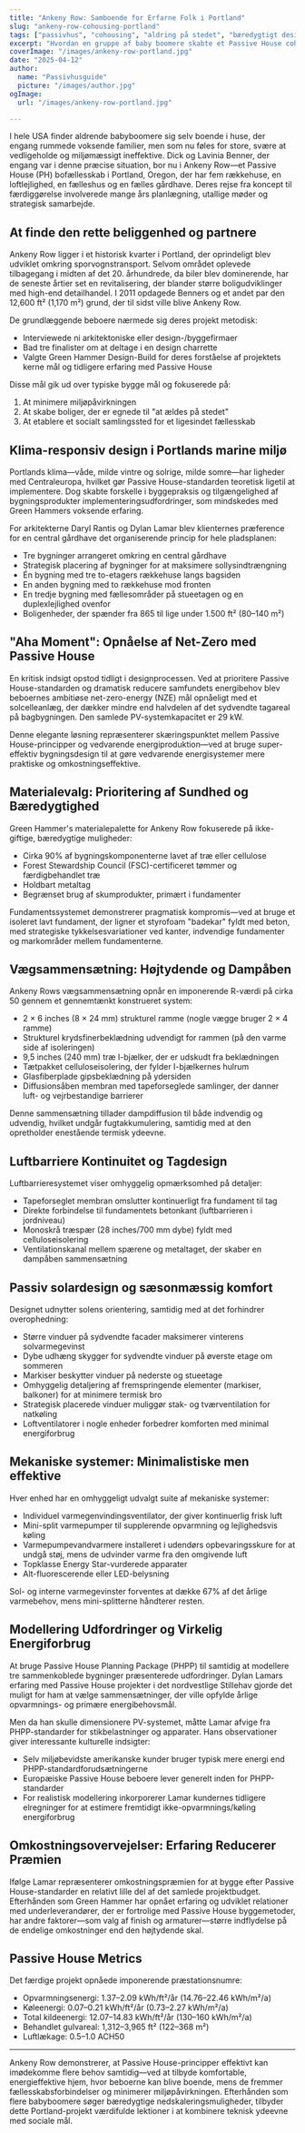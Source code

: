 ```yaml
---
title: "Ankeny Row: Samboende for Erfarne Folk i Portland"
slug: "ankeny-row-cohousing-portland"
tags: ["passivhus", "cohousing", "aldring på stedet", "bæredygtigt design", "netto-nul energi"]
excerpt: "Hvordan en gruppe af baby boomere skabte et Passive House cohousing-fællesskab i Portland, Oregon, der imødekommer både miljømæssig bæredygtighed og de sociale behov ved at blive boende."
coverImage: "/images/ankeny-row-portland.jpg"
date: "2025-04-12"
author:
  name: "Passivhusguide"
  picture: "/images/author.jpg"
ogImage:
  url: "/images/ankeny-row-portland.jpg"

---
```

I hele USA finder aldrende babyboomere sig selv boende i huse, der engang rummede voksende familier, men som nu føles for store, svære at vedligeholde og miljømæssigt ineffektive. Dick og Lavinia Benner, der engang var i denne præcise situation, bor nu i Ankeny Row—et Passive House (PH) bofællesskab i Portland, Oregon, der har fem rækkehuse, en loftlejlighed, en fælleshus og en fælles gårdhave. Deres rejse fra koncept til færdiggørelse involverede mange års planlægning, utallige møder og strategisk samarbejde.

## At finde den rette beliggenhed og partnere

Ankeny Row ligger i et historisk kvarter i Portland, der oprindeligt blev udviklet omkring sporvognstransport. Selvom området oplevede tilbagegang i midten af det 20. århundrede, da biler blev dominerende, har de seneste årtier set en revitalisering, der blander større boligudviklinger med high-end detailhandel. I 2011 opdagede Benners og et andet par den 12,600 ft² (1,170 m²) grund, der til sidst ville blive Ankeny Row.

De grundlæggende beboere nærmede sig deres projekt metodisk:

- Interviewede ni arkitektoniske eller design-/byggefirmaer
- Bad tre finalister om at deltage i en design charrette
- Valgte Green Hammer Design-Build for deres forståelse af projektets kerne mål og tidligere erfaring med Passive House

Disse mål gik ud over typiske bygge mål og fokuserede på:

1. At minimere miljøpåvirkningen
2. At skabe boliger, der er egnede til "at ældes på stedet"
3. At etablere et socialt samlingssted for et ligesindet fællesskab
## Klima-responsiv design i Portlands marine miljø

Portlands klima—våde, milde vintre og solrige, milde somre—har ligheder med Centraleuropa, hvilket gør Passive House-standarden teoretisk ligetil at implementere. Dog skabte forskelle i byggepraksis og tilgængelighed af bygningsprodukter implementeringsudfordringer, som mindskedes med Green Hammers voksende erfaring.

For arkitekterne Daryl Rantis og Dylan Lamar blev klienternes præference for en central gårdhave det organiserende princip for hele pladsplanen:

- Tre bygninger arrangeret omkring en central gårdhave
- Strategisk placering af bygninger for at maksimere sollysindtrængning
- Én bygning med tre to-etagers rækkehuse langs bagsiden
- En anden bygning med to rækkehuse mod fronten
- En tredje bygning med fællesområder på stueetagen og en duplexlejlighed ovenfor
- Boligenheder, der spænder fra 865 til lige under 1.500 ft² (80–140 m²)
## "Aha Moment": Opnåelse af Net-Zero med Passive House

En kritisk indsigt opstod tidligt i designprocessen. Ved at prioritere Passive House-standarden og dramatisk reducere samfundets energibehov blev beboernes ambitiøse net-zero-energy (NZE) mål opnåeligt med et solcelleanlæg, der dækker mindre end halvdelen af det sydvendte tagareal på bagbygningen. Den samlede PV-systemkapacitet er 29 kW.

Denne elegante løsning repræsenterer skæringspunktet mellem Passive House-principper og vedvarende energiproduktion—ved at bruge super-effektiv bygningsdesign til at gøre vedvarende energisystemer mere praktiske og omkostningseffektive.

## Materialevalg: Prioritering af Sundhed og Bæredygtighed

Green Hammer's materialepalette for Ankeny Row fokuserede på ikke-giftige, bæredygtige muligheder:

- Cirka 90% af bygningskomponenterne lavet af træ eller cellulose
- Forest Stewardship Council (FSC)-certificeret tømmer og færdigbehandlet træ
- Holdbart metaltag
- Begrænset brug af skumprodukter, primært i fundamenter

Fundamentssystemet demonstrerer pragmatisk kompromis—ved at bruge et isoleret lavt fundament, der ligner et styrofoam "badekar" fyldt med beton, med strategiske tykkelsesvariationer ved kanter, indvendige fundamenter og markområder mellem fundamenterne.
## Vægsammensætning: Højtydende og Dampåben

Ankeny Rows vægsammensætning opnår en imponerende R-værdi på cirka 50 gennem et gennemtænkt konstrueret system:

- 2 × 6 inches (8 × 24 mm) strukturel ramme (nogle vægge bruger 2 × 4 ramme)
- Strukturel krydsfinerbeklædning udvendigt for rammen (på den varme side af isoleringen)
- 9,5 inches (240 mm) træ I-bjælker, der er udskudt fra beklædningen
- Tætpakket celluloseisolering, der fylder I-bjælkernes hulrum
- Glasfiberplade gipsbeklædning på ydersiden
- Diffusionsåben membran med tapeforseglede samlinger, der danner luft- og vejrbestandige barrierer

Denne sammensætning tillader dampdiffusion til både indvendig og udvendig, hvilket undgår fugtakkumulering, samtidig med at den opretholder enestående termisk ydeevne.

## Luftbarriere Kontinuitet og Tagdesign

Luftbarrieresystemet viser omhyggelig opmærksomhed på detaljer:

- Tapeforseglet membran omslutter kontinuerligt fra fundament til tag
- Direkte forbindelse til fundamentets betonkant (luftbarrieren i jordniveau)
- Monoskrå træspær (28 inches/700 mm dybe) fyldt med celluloseisolering
- Ventilationskanal mellem spærene og metaltaget, der skaber en dampåben sammensætning
## Passiv solardesign og sæsonmæssig komfort

Designet udnytter solens orientering, samtidig med at det forhindrer overophedning:

- Større vinduer på sydvendte facader maksimerer vinterens solvarmegevinst
- Dybe udhæng skygger for sydvendte vinduer på øverste etage om sommeren
- Markiser beskytter vinduer på nederste og stueetage
- Omhyggelig detaljering af fremspringende elementer (markiser, balkoner) for at minimere termisk bro
- Strategisk placerede vinduer muliggør stak- og tværventilation for natkøling
- Loftventilatorer i nogle enheder forbedrer komforten med minimal energiforbrug

## Mekaniske systemer: Minimalistiske men effektive

Hver enhed har en omhyggeligt udvalgt suite af mekaniske systemer:

- Individuel varmegenvindingsventilator, der giver kontinuerlig frisk luft
- Mini-split varmepumper til supplerende opvarmning og lejlighedsvis køling
- Varmepumpevandvarmere installeret i udendørs opbevaringsskure for at undgå støj, mens de udvinder varme fra den omgivende luft
- Topklasse Energy Star-vurderede apparater
- Alt-fluorescerende eller LED-belysning

Sol- og interne varmegevinster forventes at dække 67% af det årlige varmebehov, mens mini-splitterne håndterer resten.
## Modellering Udfordringer og Virkelig Energiforbrug

At bruge Passive House Planning Package (PHPP) til samtidig at modellere tre sammenkoblede bygninger præsenterede udfordringer. Dylan Lamars erfaring med Passive House projekter i det nordvestlige Stillehav gjorde det muligt for ham at vælge sammensætninger, der ville opfylde årlige opvarmnings- og primære energibehovsmål.

Men da han skulle dimensionere PV-systemet, måtte Lamar afvige fra PHPP-standarder for stikbelastninger og apparater. Hans observationer giver interessante kulturelle indsigter:

- Selv miljøbevidste amerikanske kunder bruger typisk mere energi end PHPP-standardforudsætningerne
- Europæiske Passive House beboere lever generelt inden for PHPP-standarder
- For realistisk modellering inkorporerer Lamar kundernes tidligere elregninger for at estimere fremtidigt ikke-opvarmnings/køling energiforbrug

## Omkostningsovervejelser: Erfaring Reducerer Præmien

Ifølge Lamar repræsenterer omkostningspræmien for at bygge efter Passive House-standarder en relativt lille del af det samlede projektbudget. Efterhånden som Green Hammer har opnået erfaring og udviklet relationer med underleverandører, der er fortrolige med Passive House byggemetoder, har andre faktorer—som valg af finish og armaturer—større indflydelse på de endelige omkostninger end den højtydende skal.
## Passive House Metrics

Det færdige projekt opnåede imponerende præstationsnumre:

- Opvarmningsenergi: 1.37–2.09 kWh/ft²/år (14.76–22.46 kWh/m²/a)
- Køleenergi: 0.07–0.21 kWh/ft²/år (0.73–2.27 kWh/m²/a)
- Total kildeenergi: 12.07–14.83 kWh/ft²/år (130–160 kWh/m²/a)
- Behandlet gulvareal: 1,312–3,965 ft² (122–368 m²)
- Luftlækage: 0.5–1.0 ACH50

---

Ankeny Row demonstrerer, at Passive House-principper effektivt kan imødekomme flere behov samtidig—ved at tilbyde komfortable, energieffektive hjem, hvor beboerne kan blive boende, mens de fremmer fællesskabsforbindelser og minimerer miljøpåvirkningen. Efterhånden som flere babyboomere søger bæredygtige nedskaleringsmuligheder, tilbyder dette Portland-projekt værdifulde lektioner i at kombinere teknisk ydeevne med sociale mål.
